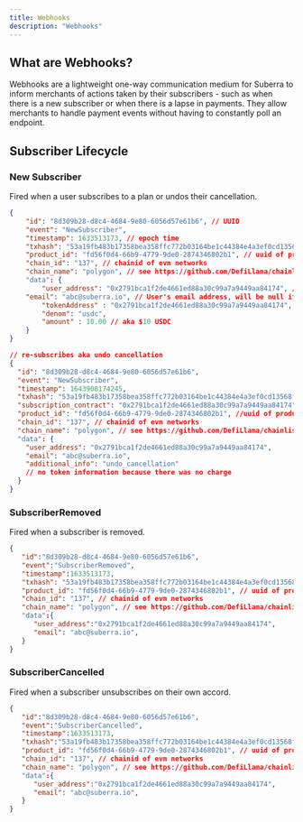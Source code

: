 ```yaml
---
title: Webhooks
description: "Webhooks"
---
```


## What are Webhooks?

Webhooks are a lightweight one-way communication medium for Suberra to inform merchants of actions taken by their subscribers - such as when there is a new subscriber or when there is a lapse in payments.
They allow merchants to handle payment events without having to constantly poll an endpoint.

## Subscriber Lifecycle

### New Subscriber
Fired when a user subscribes to a plan or undos their cancellation.

```json
{
    "id": "8d309b28-d8c4-4684-9e80-6056d57e61b6", // UUID
    "event": "NewSubscriber",
    "timestamp": 1633513173, // epoch time
    "txhash": "53a19fb483b17358bea358ffc772b03164be1c44384e4a3ef0cd13568f7a202c",
    "product_id": "fd56f0d4-66b9-4779-9de0-2874346802b1", // uuid of product in our backend
    "chain_id": "137", // chainid of evm networks
    "chain_name": "polygon", // see https://github.com/DefiLlama/chainlist/blob/main/constants/chainIds.js
    "data": {
        "user_address": "0x2791bca1f2de4661ed88a30c99a7a9449aa84174", // EOA address
	"email": "abc@suberra.io", // User's email address, will be null if doesn't exist 
        "tokenAddress" : "0x2791bca1f2de4661ed88a30c99a7a9449aa84174", // USDC's contract address
        "denom": "usdc",
        "amount" : 10.00 // aka $10 USDC
    }
}

// re-subscribes aka undo cancellation 
{
  "id": "8d309b28-d8c4-4684-9e80-6056d57e61b6",
  "event": "NewSubscriber",
  "timestamp": 1643908174245,
  "txhash": "53a19fb483b17358bea358ffc772b03164be1c44384e4a3ef0cd13568f7a202c",
  "subscription_contract": "0x2791bca1f2de4661ed88a30c99a7a9449aa84174",  // Your NFT Subscription Contract address
  "product_id": "fd56f0d4-66b9-4779-9de0-2874346802b1", //uuid of product in our backend
  "chain_id": "137", // chainid of evm networks
  "chain_name": "polygon", // see https://github.com/DefiLlama/chainlist/blob/main/constants/chainIds.js
  "data": {
    "user_address": "0x2791bca1f2de4661ed88a30c99a7a9449aa84174",
    "email": "abc@suberra.io",
    "additional_info": "undo_cancellation"
    // no token information because there was no charge
  }
}
```

### SubscriberRemoved

Fired when a subscriber is removed.

```json
{
   "id":"8d309b28-d8c4-4684-9e80-6056d57e61b6",
   "event":"SubscriberRemoved",
   "timestamp":1633513173,
   "txhash": "53a19fb483b17358bea358ffc772b03164be1c44384e4a3ef0cd13568f7a202c",
   "product_id": "fd56f0d4-66b9-4779-9de0-2874346802b1", // uuid of product in our backend
   "chain_id": "137", // chainid of evm networks
   "chain_name": "polygon", // see https://github.com/DefiLlama/chainlist/blob/main/constants/chainIds.js
   "data":{
      "user_address":"0x2791bca1f2de4661ed88a30c99a7a9449aa84174",
      "email": "abc@suberra.io",
   }
}
```

### SubscriberCancelled

Fired when a subscriber unsubscribes on their own accord.

```json
{
   "id":"8d309b28-d8c4-4684-9e80-6056d57e61b6",
   "event":"SubscriberCancelled",
   "timestamp":1633513173,
   "txhash":"53a19fb483b17358bea358ffc772b03164be1c44384e4a3ef0cd13568f7a202c",
   "product_id": "fd56f0d4-66b9-4779-9de0-2874346802b1", // uuid of product in our backend
   "chain_id": "137", // chainid of evm networks
   "chain_name": "polygon", // see https://github.com/DefiLlama/chainlist/blob/main/constants/chainIds.js
   "data":{
      "user_address":"0x2791bca1f2de4661ed88a30c99a7a9449aa84174",
      "email": "abc@suberra.io",
   }
}

```
